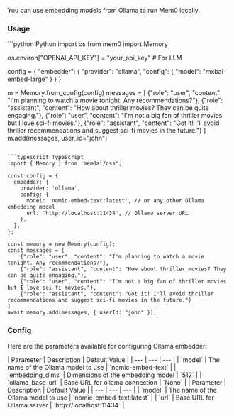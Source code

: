 You can use embedding models from Ollama to run Mem0 locally.

### Usage

<CodeGroup>
```python Python
import os
from mem0 import Memory

os.environ["OPENAI_API_KEY"] = "your_api_key" # For LLM

config = {
    "embedder": {
        "provider": "ollama",
        "config": {
            "model": "mxbai-embed-large"
        }
    }
}

m = Memory.from_config(config)
messages = [
    {"role": "user", "content": "I'm planning to watch a movie tonight. Any recommendations?"},
    {"role": "assistant", "content": "How about thriller movies? They can be quite engaging."},
    {"role": "user", "content": "I'm not a big fan of thriller movies but I love sci-fi movies."},
    {"role": "assistant", "content": "Got it! I'll avoid thriller recommendations and suggest sci-fi movies in the future."}
]
m.add(messages, user_id="john")
```

```typescript TypeScript
import { Memory } from 'mem0ai/oss';

const config = {
  embedder: {
    provider: 'ollama',
    config: {
      model: 'nomic-embed-text:latest', // or any other Ollama embedding model
      url: 'http://localhost:11434', // Ollama server URL
    },
  },
};

const memory = new Memory(config);
const messages = [
    {"role": "user", "content": "I'm planning to watch a movie tonight. Any recommendations?"},
    {"role": "assistant", "content": "How about thriller movies? They can be quite engaging."},
    {"role": "user", "content": "I'm not a big fan of thriller movies but I love sci-fi movies."},
    {"role": "assistant", "content": "Got it! I'll avoid thriller recommendations and suggest sci-fi movies in the future."}
]
await memory.add(messages, { userId: "john" });
```
</CodeGroup>

### Config

Here are the parameters available for configuring Ollama embedder:

<Tabs>
<Tab title="Python">
| Parameter | Description | Default Value |
| --- | --- | --- |
| `model` | The name of the Ollama model to use | `nomic-embed-text` |
| `embedding_dims` | Dimensions of the embedding model | `512` |
| `ollama_base_url` | Base URL for ollama connection | `None` |
</Tab>
<Tab title="TypeScript">
| Parameter | Description | Default Value |
| --- | --- | --- |
| `model` | The name of the Ollama model to use | `nomic-embed-text:latest` |
| `url` | Base URL for Ollama server | `http://localhost:11434` |
</Tab>
</Tabs>